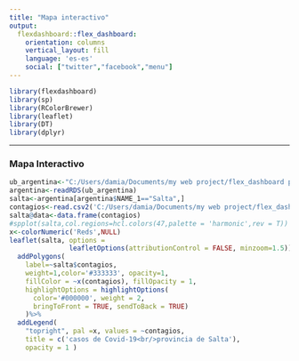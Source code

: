 ---
title: "Mapa interactivo"
output: 
  flexdashboard::flex_dashboard:
    orientation: columns
    vertical_layout: fill
    language: 'es-es'
    social: ["twitter","facebook","menu"]
---

```{r setup, include=FALSE}
library(flexdashboard)
library(sp)
library(RColorBrewer)
library(leaflet)
library(DT)
library(dplyr)
```


-----------------------------------------------------------------------

### Mapa Interactivo

```{r echo=FALSE}
ub_argentina<-"C:/Users/damia/Documents/my web project/flex_dashboard project/flex_dashboard project/gadm36_ARG_2_sp.rds"
argentina<-readRDS(ub_argentina)
salta<-argentina[argentina$NAME_1=="Salta",]
contagios<-read.csv2('C:/Users/damia/Documents/my web project/flex_dashboard project/flex_dashboard project/contagios covid salta.csv',header = T)[1:23,3]
salta@data<-data.frame(contagios)
#spplot(salta,col.regions=hcl.colors(47,palette = 'harmonic',rev = T))
x<-colorNumeric('Reds',NULL)
leaflet(salta, options =
               leafletOptions(attributionControl = FALSE, minzoom=1.5)) %>%
  addPolygons(
    label=~salta$contagios,
    weight=1,color='#333333', opacity=1,
    fillColor = ~x(contagios), fillOpacity = 1,
    highlightOptions = highlightOptions(
      color='#000000', weight = 2,
      bringToFront = TRUE, sendToBack = TRUE)
    )%>%
  addLegend(
    "topright", pal =x, values = ~contagios,
    title = c('casos de Covid-19<br/>provincia de Salta'),
    opacity = 1 )
```

